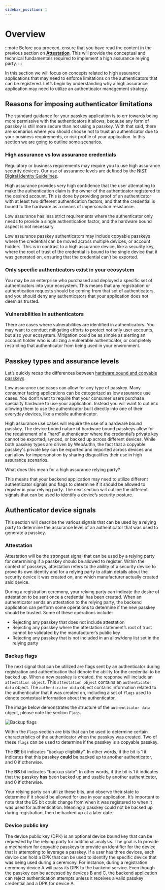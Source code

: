```yaml
---
sidebar_position: 1
---
```


# Overview

:::note
Before you proceed, ensure that you have read the content in the previous section on [**Attestation**](/docs/category/attestation). This will provide the conceptual and technical fundamentals required to implement a high assurance relying party.
:::

In this section we will focus on concepts related to high assurance applications that may need to enforce limitations on the authenticators that can be registered. Let’s begin by understanding why a high assurance application may need to utilize an authenticator management strategy.

## Reasons for imposing authenticator limitations

The standard guidance for your passkey application is to err towards being more permissive with the authenticators it allows, because any form of passkey is still more secure than not using a passkey. With that said, there are scenarios where you should choose not to trust an authenticator due to your business requirements, or risk profile of your application. In this section we are going to outline some scenarios.

### High assurance vs low assurance credentials

Regulatory or business requirements may require you to use high assurance security devices. Our use of assurance levels are defined by the [NIST Digital Identity Guidelines](https://nvlpubs.nist.gov/nistpubs/SpecialPublications/NIST.SP.800-63-3.pdf).

High assurance provides very high confidence that the user attempting to make the authentication claim is the owner of the authenticator registered to the desired account. This is done by providing proof of an authenticator with at least two different authentication factors, and that the credential is bound to the hardware as a means of impersonation resistance.

Low assurance has less strict requirements where the authenticator only needs to provide a single authentication factor, and the hardware bound aspect is not necessary.

Low assurance passkey authenticators may include copyable passkeys where the credential can be moved across multiple devices, or account holders. This is in contrast to a high assurance device, like a security key, where the root of trust of the credential is bound to the single device that it was generated on, ensuring that the credential can’t be exported.

### Only specific authenticators exist in your ecosystem

You may be an enterprise who purchased and deployed a specific set of authenticators into your ecosystem. This means that any registration or authentication requests should be coming from that set of authenticators, and you should deny any authenticators that your application does not deem as trusted.

### Vulnerabilities in authenticators

There are cases where vulnerabilities are identified in authenticators. You may want to conduct mitigating efforts to protect not only user accounts, but also your ecosystem. Mitigation could be as simple as alerting an account holder who is utilizing a vulnerable authenticator, or completely restricting that authenticator from being used in your environment.

## Passkey types and assurance levels

Let’s quickly recap the differences between [hardware bound and copyable passkeys](https://yubicolabs.github.io/passkey-workshop/docs/fundamentals/types-of-passkeys).

Low assurance use cases can allow for any type of passkey. Many consumer facing applications can be categorized as low assurance use cases. You don’t want to require that your consumer users purchase specialty hardware to use your application. Instead you will want to opt into allowing them to use the authenticator built directly into one of their everyday devices, like a mobile authenticator.

High assurance use cases will require the use of a hardware bound passkey. The device bound nature of hardware bound passkeys allow for the requirement of a “hard” authenticator where the credential’s private key cannot be exported, synced, or backed up across different devices. While both passkey types are driven by WebAuthn, the fact that a copyable passkey's private key can be exported and imported across devices and can allow for impersonation by sharing disqualifies their use in high assurance scenarios.

What does this mean for a high assurance relying party?

This means that your backend application may need to utilize different authenticator signals and flags to determine if it should be allowed to register in your relying party. The next section will outline the different signals that can be used to identify a device’s security posture.

## Authenticator device signals

This section will describe the various signals that can be used by a relying party to determine the assurance level of an authenticator that was used to generate a passkey.

### Attestation

Attestation will be the strongest signal that can be used by a relying party for determining if a passkey should be allowed to register. Within the context of passkeys, attestation refers to the ability of a security device to prove its own identity and for a relying party to attain details about the security device it was created on, and which manufacturer actually created said device.

During a registration ceremony, your relying party can indicate the desire of attestation to be sent once a credential has been created. When an authenticator sends an attestation to the relying party, the backend application can perform some operations to determine if the new passkey should be trusted. Some of these operations include:

- Rejecting any passkey that does not include attestation
- Rejecting any passkey where the attestation statement’s root of trust cannot be validated by the manufacturer’s public key
- Rejecting any passkey that is not included in an allow/deny list set in the relying party

### Backup flags

The next signal that can be utilized are flags sent by an authenticator during registration and authentication that denote the ability for the credential to be backed up. When a new passkey is created, the response will include an `attestation object`. This `attestation object` contains an `authenticator data` object. The `authenticator data` object contains information related to the authenticator that it was created on, including a set of `flags` used to denote contextual information about the authenticator.

The image below demonstrates the structure of the `authenticator data` object, please note the section `Flags`.

![Backup flags](/img/passkey_flags.jpg)

Within the `Flags` section are bits that can be used to determine certain characteristics of the authenticator when the passkey was created. Two of these `flags` can be used to determine if the passkey is a copyable passkey.

The **BE** bit indicates “backup eligibility”. In other words, if the bit is 1 it indicates that this passkey **could** be backed up to another authenticator, and 0 if otherwise.

The **BS** bit indicates “backup state”. In other words, if the bit is 1 it indicates that the passkey **has** been backed up and usable by another authenticator, and 0 if otherwise.

Your relying party can utilize these bits, and observe their state to determine if it should be allowed for use in your application. It’s important to note that the BS bit could change from when it was registered to when it was used for authentication. Meaning a passkey could not be backed up during registration, then be backed up at a later date.

### Device public key

The device public key (DPK) is an optional device bound key that can be requested by the relying party for additional analysis. The goal is to provide a mechanism for copyable passkeys to provide an identifier for the device that is attempting to leverage a passkey. If a user has three devices, each device can hold a DPK that can be used to identify the specific device that was being used during a ceremony. For instance, during a registration ceremony device A will pass its DPK to the backend service. Even though the passkey can be accessed by devices B and C, the backend application can reject authentication attempts unless it receives a valid passkey credential and a DPK for device A.

